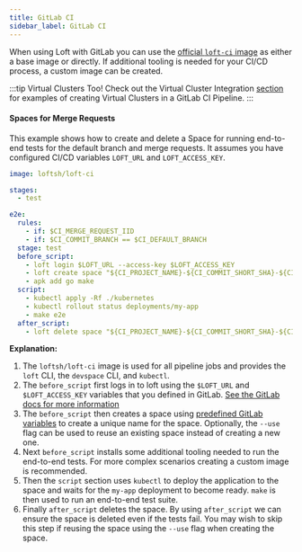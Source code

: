 ```yaml
---
title: GitLab CI
sidebar_label: GitLab CI
---
```


When using Loft with GitLab you can use the
[official `loft-ci` image](https://hub.docker.com/r/loftsh/loft-ci) as either a base image or
directly. If additional tooling is needed for your CI/CD process, a custom image can be
created.


:::tip Virtual Clusters Too!
Check out the Virtual Cluster Integration [section](../virtual-clusters/gitlab-ci) for
examples of creating Virtual Clusters in a GitLab CI Pipeline.
:::

#### Spaces for Merge Requests

This example shows how to create and delete a Space for running end-to-end tests for the default
branch and merge requests. It assumes you have configured CI/CD variables `LOFT_URL` and
`LOFT_ACCESS_KEY`.

```yaml {}
image: loftsh/loft-ci

stages:
  - test

e2e:
  rules:
    - if: $CI_MERGE_REQUEST_IID
    - if: $CI_COMMIT_BRANCH == $CI_DEFAULT_BRANCH
  stage: test
  before_script:
    - loft login $LOFT_URL --access-key $LOFT_ACCESS_KEY
    - loft create space "${CI_PROJECT_NAME}-${CI_COMMIT_SHORT_SHA}-${CI_PIPELINE_ID}" --use
    - apk add go make
  script:
    - kubectl apply -Rf ./kubernetes
    - kubectl rollout status deployments/my-app
    - make e2e
  after_script:
    - loft delete space "${CI_PROJECT_NAME}-${CI_COMMIT_SHORT_SHA}-${CI_PIPELINE_ID}"

```

**Explanation:**
1. The `loftsh/loft-ci` image is used for all pipeline jobs and provides the `loft` CLI, the
`devspace` CLI, and `kubectl`.
2. The `before_script` first logs in to loft using the `$LOFT_URL` and `$LOFT_ACCESS_KEY`
variables that you defined in GitLab.
[See the GitLab docs for more information](https://docs.gitlab.com/ee/ci/variables/)
3. The `before_script` then creates a space using
[predefined GitLab variables](https://docs.gitlab.com/ee/ci/variables/predefined_variables.html)
to create a unique name for the space. Optionally, the `--use` flag can be used to reuse an existing space instead of creating a new one.
4. Next `before_script` installs some additional tooling needed to run the end-to-end tests. For
more complex scenarios creating a custom image is recommended.
5. Then the `script` section uses `kubectl` to deploy the application to the space and waits for
the `my-app` deployment to become ready. `make` is then used to run an end-to-end test suite.
6. Finally `after_script` deletes the space. By using `after_script` we can ensure the space is
deleted even if the tests fail. You may wish to skip this step if reusing the space using the `--use` flag when creating the space.
